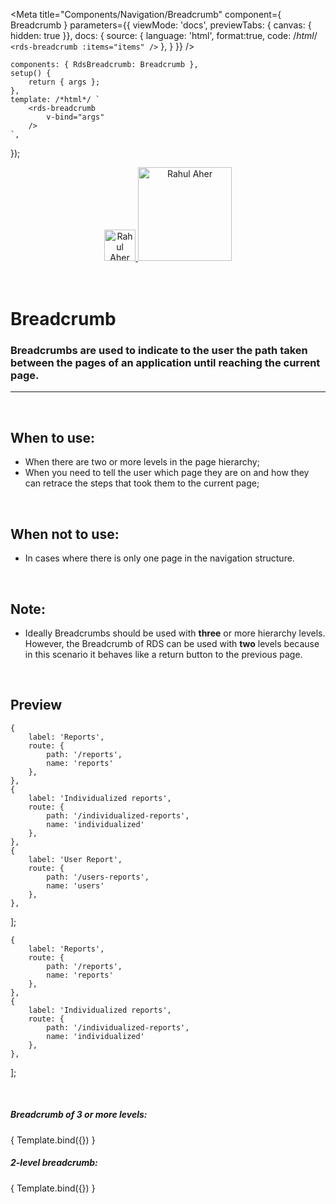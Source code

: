 
<Meta
	title="Components/Navigation/Breadcrumb"
	component={ Breadcrumb }
	parameters={{
		viewMode: 'docs',
		previewTabs: { canvas: { hidden: true }},
		docs: {
			source: {
				language: 'html',
				format:true,
				code: /*html*/ 
`<rds-breadcrumb
	:items="items"
/>`
			},
		}
	}}
/>

	components: { RdsBreadcrumb: Breadcrumb },
	setup() {
		return { args };
	},
	template: /*html*/ `
		<rds-breadcrumb
			v-bind="args"
		/>
	`,
});

<div align="center" style={{display: 'flex'}}>
    <a href="https://rahulaher.netlify.app">
        <img src="../../../img/logo/glyph-black-colored.svg" alt="Rahul Aher logo" width="50" />
        <img src="../../../img/logo/word-black-colored.svg" alt="Rahul Aher" width="150" />
    </a>
</div>

<br />
<br />

# Breadcrumb

### Breadcrumbs are used to indicate to the user the path taken between the pages of an application until reaching the current page.
---
<br />

## When to use:
- When there are two or more levels in the page hierarchy;
- When you need to tell the user which page they are on and how they can retrace the steps that took them to the current page;

<br />

## When not to use:
- In cases where there is only one page in the navigation structure.

<br />

## Note:
- Ideally Breadcrumbs should be used with <b>three</b> or more hierarchy levels. However, the Breadcrumb of
RDS can be used with <b>two</b> levels because in this scenario it behaves like a return button to the previous page.

<br />

## Preview

	{
		label: 'Reports',
		route: {
			path: '/reports',
			name: 'reports'
		},
	},
	{
		label: 'Individualized reports',
		route: {
			path: '/individualized-reports',
			name: 'individualized'
		},
	},
	{
		label: 'User Report',
		route: {
			path: '/users-reports',
			name: 'users'
		},
	},
];

	{
		label: 'Reports',
		route: {
			path: '/reports',
			name: 'reports'
		},
	},
	{
		label: 'Individualized reports',
		route: {
			path: '/individualized-reports',
			name: 'individualized'
		},
	},
];

<br />

##### Breadcrumb of 3 or more levels:

<Canvas>
	<Story
		name="Breadcrumb"
		args={{
			items: items,
		}}
	>
		{ Template.bind({}) }
	</Story>
</Canvas>

<ArgsTable story="Breadcrumb" />

<br />

##### 2-level breadcrumb:

<Canvas>
	<Story
		name="two-level-breadcrumb"
		args={{
			items: items2,
		}}
	>
		{ Template.bind({}) }
	</Story>
</Canvas>